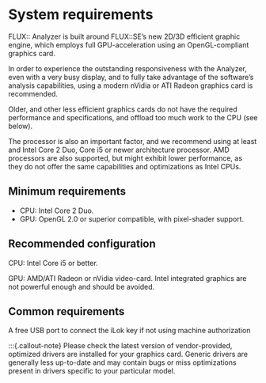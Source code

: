 # System requirements
FLUX:: Analyzer is built around FLUX::SE's new 2D/3D efficient graphic engine, which employs full GPU-acceleration using an OpenGL-compliant graphics card.

In order to experience the outstanding responsiveness with the Analyzer, even with a very busy display, and to fully take advantage of the software's analysis capabilities, using a modern nVidia or ATI Radeon
graphics card is recommended.

Older, and other less efficient graphics cards do not have the required performance and specifications, and offload too much work to the CPU (see below).

The processor is also an important factor, and we recommend using at least and Intel Core 2 Duo, Core i5 or newer architecture processor.
AMD processors are also supported, but might exhibit lower performance, as they do not offer the same capabilities and optimizations as Intel CPUs.

## Minimum requirements

* CPU: Intel Core 2 Duo.
* GPU: OpenGL 2.0 or superior compatible, with pixel-shader support.

## Recommended configuration
CPU: Intel Core i5 or better.

GPU: AMD/ATI Radeon or nVidia video-card. Intel integrated graphics are not powerful enough and should be avoided.

## Common requirements
A free USB port to connect the iLok key if not using machine authorization

:::{.callout-note}
Please check the latest version of vendor-provided, optimized drivers are installed for your graphics card. Generic drivers are generally less up-to-date and may contain bugs or miss optimizations present in drivers specific to your particular model.

<!-- TODO: To review-->
